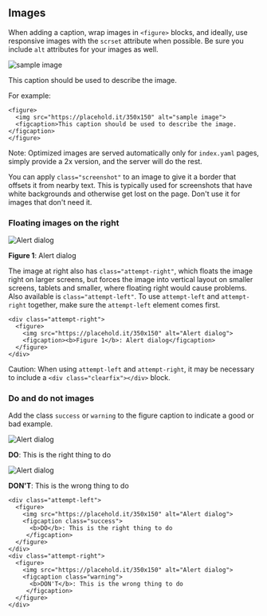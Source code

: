## Images

When adding a caption, wrap images in `<figure>` blocks, and ideally, use
responsive images with the `scrset` attribute when possible. Be sure you
include `alt` attributes for your images as well.

![sample image](https://placehold.it/350x150)

This caption should be used to describe the image.

For example:

    <figure>
      <img src="https://placehold.it/350x150" alt="sample image">
      <figcaption>This caption should be used to describe the image.</figcaption>
    </figure>

Note: Optimized images are served automatically only for `index.yaml` pages,
simply provide a 2x version, and the server will do the rest.

You can apply `class="screenshot"` to an image to give it a border that
offsets it from nearby text. This is typically used for screenshots that have
white backgrounds and otherwise get lost on the page. Don't use it for images
that don't need it.

### Floating images on the right

![Alert dialog](https://placehold.it/350x150)

**Figure 1**: Alert dialog

The image at right also has `class="attempt-right"`, which floats the image
right on larger screens, but forces the image into vertical layout on smaller
screens, tablets and smaller, where floating right would cause problems. Also
available is `class="attempt-left"`. To use `attempt-left` and `attempt-right`
together, make sure the `attempt-left` element comes first.

    <div class="attempt-right">
      <figure>
        <img src="https://placehold.it/350x150" alt="Alert dialog">
        <figcaption><b>Figure 1</b>: Alert dialog</figcaption>
      </figure>
    </div>

Caution: When using `attempt-left` and `attempt-right`, it may be necessary to include a `<div class="clearfix"></div>` block.

### Do and do not images

Add the class `success` or `warning` to the figure caption
to indicate a good or bad example.

![Alert dialog](https://placehold.it/350x150)

**DO**: This is the right thing to do

![Alert dialog](https://placehold.it/350x150)

**DON'T**: This is the wrong thing to do

    <div class="attempt-left">
      <figure>
        <img src="https://placehold.it/350x150" alt="Alert dialog">
        <figcaption class="success">
          <b>DO</b>: This is the right thing to do
         </figcaption>
      </figure>
    </div>
    <div class="attempt-right">
      <figure>
        <img src="https://placehold.it/350x150" alt="Alert dialog">
        <figcaption class="warning">
          <b>DON'T</b>: This is the wrong thing to do
         </figcaption>
      </figure>
    </div>
